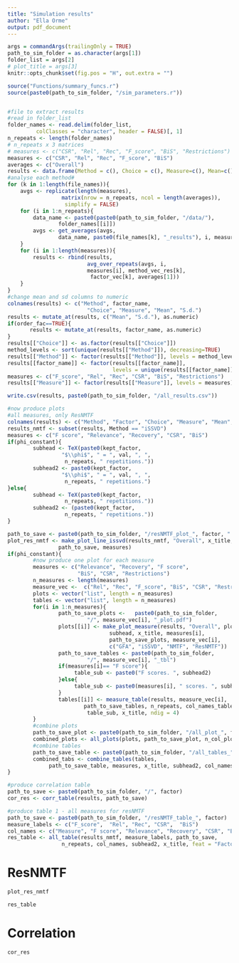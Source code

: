 ```yaml
---
title: "Simulation results"
author: "Ella Orme"
output: pdf_document
---
```


```r
args = commandArgs(trailingOnly = TRUE)
path_to_sim_folder = as.character(args[1])
folder_list = args[2]
# plot_title = args[3]
knitr::opts_chunk$set(fig.pos = "H", out.extra = "")
```


```r
source("Functions/summary_funcs.r")
source(paste0(path_to_sim_folder, "/sim_parameters.r"))


#file to extract results
#read in folder_list
folder_names <- read.delim(folder_list,
         colClasses = "character", header = FALSE)[, 1]
n_repeats <- length(folder_names)
# n_repeats x 3 matrices
# measures <- c("CSR", "Rel", "Rec", "F_score", "BiS", "Restrictions")
measures <- c("CSR", "Rel", "Rec", "F_score", "BiS")
averages <- c("Overall")
results <- data.frame(Method = c(), Choice = c(), Measure=c(), Mean=c(), Sd=c())
#analyse each method#
for (k in 1:length(file_names)){
    avgs <- replicate(length(measures),
                 matrix(nrow = n_repeats, ncol = length(averages)),
                  simplify = FALSE)
    for (i in 1:n_repeats){
        data_name <- paste0(paste0(path_to_sim_folder, "/data/"),
                folder_names[[i]])
        avgs <- get_averages(avgs,
                data_name, paste0(file_names[k], "_results"), i, measures)
    }
    for (i in 1:length(measures)){
        results <- rbind(results,
                         avg_over_repeats(avgs, i,
                         measures[i], method_vec_res[k],
                          factor_vec[k], averages[1]))
    }
}
#change mean and sd columns to numeric
colnames(results) <- c("Method", factor_name,
                         "Choice", "Measure", "Mean", "S.d.")
results <- mutate_at(results, c("Mean", "S.d."), as.numeric)
if(order_fac==TRUE){
       results <- mutate_at(results, factor_name, as.numeric) 
}
results[["Choice"]] <- as.factor(results[["Choice"]])
method_levels <- sort(unique(results[["Method"]]), decreasing=TRUE)
results[["Method"]] <- factor(results[["Method"]], levels = method_levels)
results[[factor_name]] <- factor(results[[factor_name]],
                                 levels = unique(results[[factor_name]]))
measures <- c("F_score", "Rel", "Rec", "CSR", "BiS", "Restrictions")
results[["Measure"]] <- factor(results[["Measure"]], levels = measures)

write.csv(results, paste0(path_to_sim_folder, "/all_results.csv"))

#now produce plots
#all measures, only ResNMTF
colnames(results) <- c("Method", "Factor", "Choice", "Measure", "Mean", "S.d.")
results_nmtf <- subset(results, Method == "iSSVD")
measures <- c("F score", "Relevance", "Recovery", "CSR", "BiS")
if(phi_constant){
        subhead <- TeX(paste0(kept_factor,
                 "$\\phi$", " = ", val, ", ",
                  n_repeats, " repetitions."))
        subhead2 <- paste0(kept_factor,
                 "$\\phi$", " = ", val, ", ",
                  n_repeats, " repetitions.")
}else{
        subhead <- TeX(paste0(kept_factor,
                  n_repeats, " repetitions."))
        subhead2 <- (paste0(kept_factor,
                  n_repeats, " repetitions."))
}

path_to_save <- paste0(path_to_sim_folder, "/resNMTF_plot_", factor, ".pdf")
plot_res_nmtf <- make_plot_line_issvd(results_nmtf, "Overall", x_title, "Measure",
                path_to_save, measures)
if(phi_constant){
        #now produce one plot for each measure
        measures <- c("Relevance", "Recovery", "F score",
                      "BiS", "CSR", "Restrictions")
        n_measures <- length(measures)
        measure_vec <-  c("Rel", "Rec", "F_score", "BiS", "CSR", "Restrictions")
        plots <- vector("list", length = n_measures)
        tables <- vector("list", length = n_measures)
        for(i in 1:n_measures){
                path_to_save_plots <-   paste0(path_to_sim_folder,
                         "/", measure_vec[i], "_plot.pdf")
                plots[[i]] <- make_plot_measure(results, "Overall", plot_title,
                                subhead, x_title, measures[i],
                                path_to_save_plots, measure_vec[i],
                                c("GFA", "iSSVD", "NMTF", "ResNMTF"))
                path_to_save_tables <- paste0(path_to_sim_folder,
                         "/", measure_vec[i], "_tbl")
                if(measures[i]== "F score"){
                     table_sub <- paste0("F scores. ", subhead2)   
                }else{
                     table_sub <- paste0(measures[i], " scores. ", subhead2)   
                }
                tables[[i]] <- measure_table(results, measure_vec[i],
                        path_to_save_tables, n_repeats, col_names_tables,
                         table_sub, x_title, ndig = 4)
        }
        #combine plots
        path_to_save_plot <- paste0(path_to_sim_folder, "/all_plot_", factor, ".pdf")
        combined_plots <- all_plots(plots, path_to_save_plot, n_col_plots, n_row_plots)
        #combine tables
        path_to_save_table <- paste0(path_to_sim_folder, "/all_tables_", factor)
        combined_tabs <- combine_tables(tables,
             path_to_save_table, measures, x_title, subhead2, col_names_tables)
}

#produce correlation table
path_to_save <- paste0(path_to_sim_folder, "/", factor)
cor_res <- corr_table(results, path_to_save)

#produce table 1 - all measures for resNMTF
path_to_save <- paste0(path_to_sim_folder, "/resNMTF_table_", factor)
measure_labels <- c("F_score",  "Rel", "Rec", "CSR",  "BiS")
col_names <- c("Measure", "F score", "Relevance", "Recovery", "CSR", "BiS", "Restrictions")
res_table <- all_table(results_nmtf, measure_labels, path_to_save,
                 n_repeats, col_names, subhead2, x_title, feat = "Factor")
```

# ResNMTF

```r
plot_res_nmtf
```


```r
res_table
```

# Correlation
```r
cor_res
```